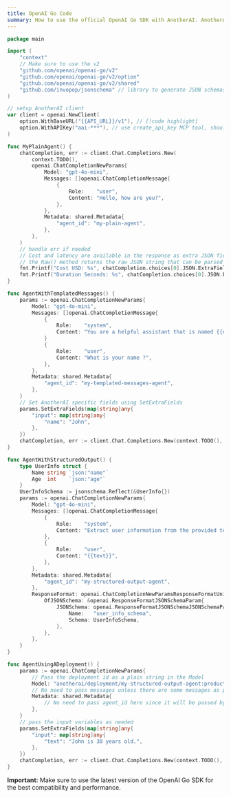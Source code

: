 ```yaml
---
title: OpenAI Go Code
summary: How to use the official OpenAI Go SDK with AnotherAI. AnotherAI exposes a compatible OpenAI API endpoint. The only changes you need to make are updating the base URL and API key.
---
```


```go
package main

import (
	"context"
	// Make sure to use the v2
	"github.com/openai/openai-go/v2"
	"github.com/openai/openai-go/v2/option"
	"github.com/openai/openai-go/v2/shared"
	"github.com/invopop/jsonschema" // library to generate JSON schemas
)

// setup AnotherAI client
var client = openai.NewClient(
	option.WithBaseURL("{{API_URL}}/v1"), // [!code highlight]
	option.WithAPIKey("aai-***"), // use create_api_key MCP tool, should be stored in an environment variable ANOTHERAI_API_KEY // [!code highlight]
)

func MyPlainAgent() {
	chatCompletion, err := client.Chat.Completions.New(
		context.TODO(),
		openai.ChatCompletionNewParams{
			Model: "gpt-4o-mini",
			Messages: []openai.ChatCompletionMessage{
				{
					Role:    "user",
					Content: "Hello, how are you?",
				},
			},
			Metadata: shared.Metadata{
				"agent_id": "my-plain-agent",
			},
		},
	)
	// handle err if needed
	// Cost and latency are available in the response as extra JSON fields on the choice object
	// the Raw() method returns the raw JSON string that can be parsed as a float if needed
	fmt.Printf("Cost USD: %s", chatCompletion.choices[0].JSON.ExtraFields["cost_usd"].Raw())
	fmt.Printf("Duration Seconds: %s", chatCompletion.choices[0].JSON.ExtraFields["duration_seconds"].Raw())
}

func AgentWithTemplatedMessages() {
	params := openai.ChatCompletionNewParams{
		Model: "gpt-4o-mini",
		Messages: []openai.ChatCompletionMessage{
			{
				Role:    "system",
				Content: "You are a helpful assistant that is named {{name}}.",
			}
			{
				Role:    "user",
				Content: "What is your name ?",
			},
		},
		Metadata: shared.Metadata{
			"agent_id": "my-templated-messages-agent",
		},
	}
	// Set AnotherAI specific fields using SetExtraFields
	params.SetExtraFields(map[string]any{
		"input": map[string]any{
			"name": "John",
		},
	})
	chatCompletion, err := client.Chat.Completions.New(context.TODO(), params)
}

func AgentWithStructuredOutput() {
	type UserInfo struct {
		Name string `json:"name"`
		Age  int    `json:"age"`
	}
	UserInfoSchema := jsonschema.Reflect(&UserInfo{})
	params := openai.ChatCompletionNewParams{
		Model: "gpt-4o-mini",
		Messages: []openai.ChatCompletionMessage{
			{
				Role:    "system",
				Content: "Extract user information from the provided text.",
			},
			{
				Role:    "user",
				Content: "{{text}}",
			},
		},
		Metadata: shared.Metadata{
			"agent_id": "my-structured-output-agent",
		},
		ResponseFormat: openai.ChatCompletionNewParamsResponseFormatUnion{
			OfJSONSchema: &openai.ResponseFormatJSONSchemaParam{
				JSONSchema: openai.ResponseFormatJSONSchemaJSONSchemaParam{
					Name:   "user_info_schema",
					Schema: UserInfoSchema,
				},
			},
		},
	}
}

func AgentUsingADeployment() {
	params := openai.ChatCompletionNewParams{
		// Pass the deployment id as a plain string in the Model
		Model: "anotherai/deployment/my-structured-output-agent:production#1",
		// No need to pass messages unless there are some messages as part of the input
		Metadata: shared.Metadata{
			// No need to pass agent_id here since it will be passed by the deployment
		},
	}
	// pass the input variables as needed
	params.SetExtraFields(map[string]any{
		"input": map[string]any{
			"text": "John is 30 years old.",
		},
	})
	chatCompletion, err := client.Chat.Completions.New(context.TODO(), params)
}
```

**Important:** Make sure to use the latest version of the OpenAI Go SDK for the best compatibility and performance.

